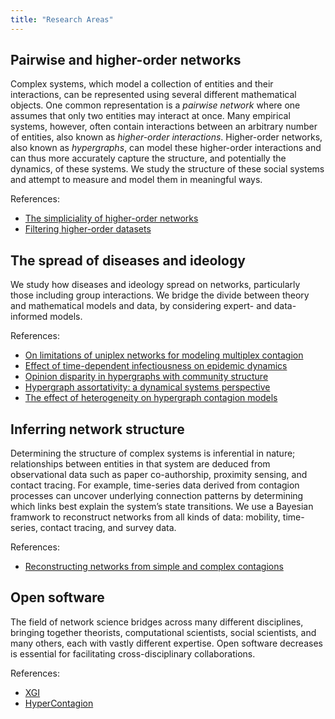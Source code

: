 ```yaml
---
title: "Research Areas"
---
```


## Pairwise and higher-order networks

Complex systems, which model a collection of entities and their interactions, can be represented using several different mathematical objects. One common representation is a *pairwise network* where one assumes that only two entities may interact at once.
Many empirical systems, however, often contain interactions between an arbitrary number of entities, also known as *higher-order interactions*. Higher-order networks, also known as *hypergraphs*, can model these higher-order interactions and can thus more accurately capture the structure, and potentially the dynamics, of these systems.
We study the structure of these social systems and attempt to measure and model them in meaningful ways.

References:

* [The simpliciality of higher-order networks](https://doi.org/10.1140/epjds/s13688-024-00458-1)
* [Filtering higher-order datasets](https://doi.org/10.1088/2632-072X/ad253a)

## The spread of diseases and ideology

We study how diseases and ideology spread on networks, particularly those including group interactions.
We bridge the divide between theory and mathematical models and data, by considering expert- and data-informed models.

References:

* [On limitations of uniplex networks for modeling multiplex contagion](https://doi.org/10.1371/journal.pone.0279345)
* [Effect of time-dependent infectiousness on epidemic dynamics](https://doi.org/10.1103/PhysRevE.104.064302)
* [Opinion disparity in hypergraphs with community structure](https://doi.org/10.1103/PhysRevE.108.034311)
* [Hypergraph assortativity: a dynamical systems perspective](https://doi.org/10.1063/5.0086905)
* [The effect of heterogeneity on hypergraph contagion models](https://doi.org/10.1063/5.0020034)



## Inferring network structure

Determining the structure of complex systems is inferential in nature; relationships between entities in that system are deduced from observational data such as paper co-authorship, proximity sensing, and contact tracing.
For example, time-series data derived from contagion processes can uncover underlying connection patterns by determining which links best explain the system's state transitions.
We use a Bayesian framwork to reconstruct networks from all kinds of data: mobility, time-series, contact tracing, and survey data.

References:

* [Reconstructing networks from simple and complex contagions](https://doi.org/10.48550/arXiv.2405.00129)

## Open software

 The field of network science bridges across many different disciplines, bringing together theorists, computational scientists, social scientists, and many others, each with vastly different expertise. Open software decreases is essential for facilitating cross-disciplinary collaborations.

 References:

 * [XGI](https://github.com/xgi-org/xgi)
 * [HyperContagion](https://github.com/nwlandry/hypercontagion)